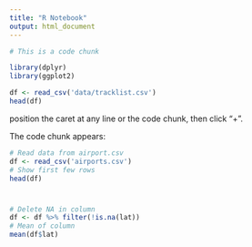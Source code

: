 ```yaml
---
title: "R Notebook"
output: html_document
---
```


```r
# This is a code chunk
```


```r
library(dplyr)
library(ggplot2)
```

```r
df <- read_csv('data/tracklist.csv')
head(df)
```
position the caret at any line or the code chunk, then click "+".


The code chunk appears:
```r
# Read data from airport.csv
df <- read_csv('airports.csv')
# Show first few rows
head(df)
```
#
```r

# Delete NA in column
df <- df %>% filter(!is.na(lat))
# Mean of column
mean(df$lat)


```

```r

```

